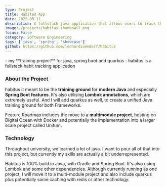 ```yaml
---
type: Project
title: Habitus App
date: 2022-03-11
description: A fullstack java application that allows users to track their habits and goals.
image: /projects/habitus-thumbnail.png
focus: False
category: Software Engineering
tags: ['java', 'spring', 'showcase']
github: https://github.com/lennardzuendorf/habitus
---
```


<Callout>
    - my **training project** for java, spring boot and quarkus
    - habitus is a fullstack habit tracking application
</Callout>

### About the Project

habitus it meant to be the **training ground** for **modern Java** and especially **Spring Boot features**. It's also utilising **Lombok annotations**, which are extremely useful. And I will add quarkus as well, to create a unified Java training ground for both Frameworks.

Feature Roadmap includes the move to a **multimodule project**, hosting on Digital Ocean with Docker and potentially the implementation into a larger scale project called Unitum.

### Technology

Throughout university, we learned a lot of java. I want to pour all of that into this project, but currently my skills are actually a bit underrepresented.

Habitus is 100% build in Java, with Gradle and Spring Boot. It's also using Lombok and some other dependencies. Although currently running as one project, I will move it to a multi-module project and also include quarkus plus potentially some caching with redis or other technology.
